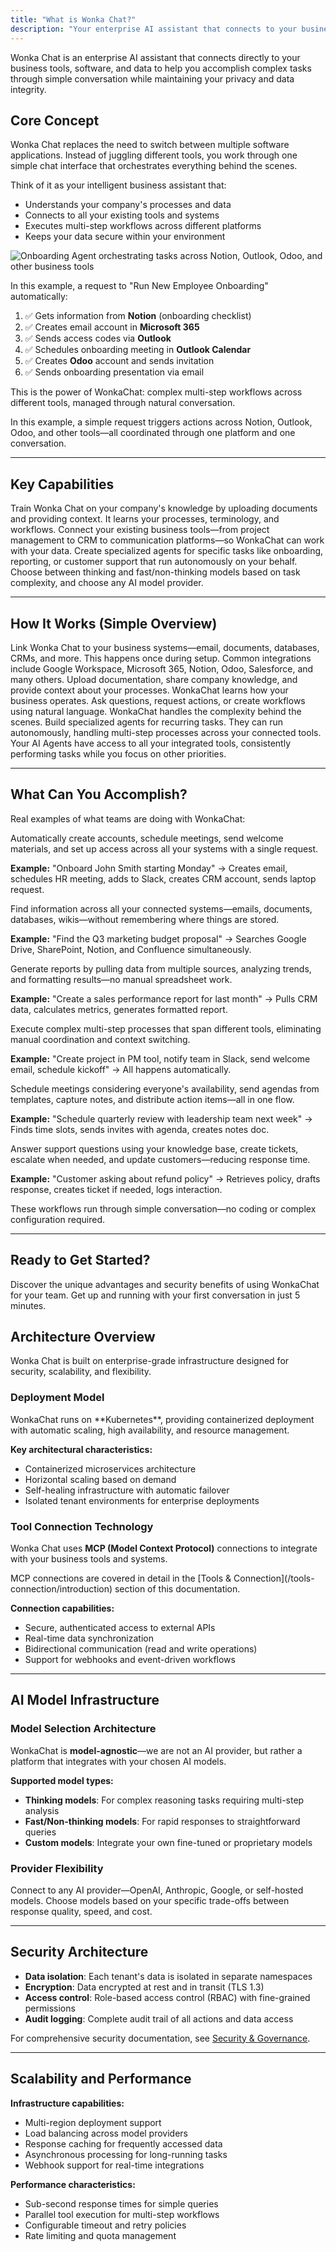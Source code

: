```yaml
---
title: "What is Wonka Chat?"
description: "Your enterprise AI assistant that connects to your business tools and runs securely in your environment."
---
```


Wonka Chat is an enterprise AI assistant that connects directly to your business tools, software, and data to help you accomplish complex tasks through simple conversation while maintaining your privacy and data integrity.

<Tabs>
<Tab title="Getting Started">

## Core Concept

Wonka Chat replaces the need to switch between multiple software applications. Instead of juggling different tools, you work through one simple chat interface that orchestrates everything behind the scenes.

Think of it as your intelligent business assistant that:
- Understands your company's processes and data
- Connects to all your existing tools and systems
- Executes multi-step workflows across different platforms
- Keeps your data secure within your environment

<Frame caption="Example: Automated employee onboarding across multiple systems">
<img src="/images/wonkachat-intro.png" alt="Onboarding Agent orchestrating tasks across Notion, Outlook, Odoo, and other business tools" />
</Frame>

In this example, a request to "Run New Employee Onboarding" automatically:

1. ✅ Gets information from **Notion** (onboarding checklist)
2. ✅ Creates email account in **Microsoft 365**
3. ✅ Sends access codes via **Outlook**
4. ✅ Schedules onboarding meeting in **Outlook Calendar**
5. ✅ Creates **Odoo** account and sends invitation
6. ✅ Sends onboarding presentation via email

<Check>
This is the power of WonkaChat: complex multi-step workflows across different tools, managed through natural conversation.
</Check>

In this example, a simple request triggers actions across Notion, Outlook, Odoo, and other tools—all coordinated through one platform and one conversation.

---

## Key Capabilities

<CardGroup cols={2}>
<Card title="Business Teaching" icon="graduation-cap">
Train Wonka Chat on your company's knowledge by uploading documents and providing context. It learns your processes, terminology, and workflows.
</Card>

<Card title="Tool Connections" icon="plug">
Connect your existing business tools—from project management to CRM to communication platforms—so WonkaChat can work with your data.
</Card>

<Card title="AI Agents" icon="robot">
Create specialized agents for specific tasks like onboarding, reporting, or customer support that run autonomously on your behalf.
</Card>

<Card title="Model Flexibility" icon="sliders">
Choose between thinking and fast/non-thinking models based on task complexity, and choose any AI model provider.
</Card>
</CardGroup>

---

## How It Works (Simple Overview)

<Steps>
<Step title="Connect Your Tools">
Link Wonka Chat to your business systems—email, documents, databases, CRMs, and more. This happens once during setup.

<Info>
Common integrations include Google Workspace, Microsoft 365, Notion, Odoo, Salesforce, and many others.
</Info>
</Step>

<Step title="Teach Your Business">
Upload documentation, share company knowledge, and provide context about your processes. WonkaChat learns how your business operates.
</Step>

<Step title="Start Conversing">
Ask questions, request actions, or create workflows using natural language. WonkaChat handles the complexity behind the scenes.
</Step>

<Step title="Automate with AI Agents">
Build specialized agents for recurring tasks. They can run autonomously, handling multi-step processes across your connected tools.

<Check>
Your AI Agents have access to all your integrated tools, consistently performing tasks while you focus on other priorities.
</Check>
</Step>
</Steps>

---

## What Can You Accomplish?

Real examples of what teams are doing with WonkaChat:

<AccordionGroup>
<Accordion title="Employee Onboarding in Minutes" icon="user-plus">
Automatically create accounts, schedule meetings, send welcome materials, and set up access across all your systems with a single request.

**Example:** "Onboard John Smith starting Monday" → Creates email, schedules HR meeting, adds to Slack, creates CRM account, sends laptop request.
</Accordion>

<Accordion title="Intelligent Document Search" icon="magnifying-glass">
Find information across all your connected systems—emails, documents, databases, wikis—without remembering where things are stored.

**Example:** "Find the Q3 marketing budget proposal" → Searches Google Drive, SharePoint, Notion, and Confluence simultaneously.
</Accordion>

<Accordion title="Automated Reporting" icon="chart-line">
Generate reports by pulling data from multiple sources, analyzing trends, and formatting results—no manual spreadsheet work.

**Example:** "Create a sales performance report for last month" → Pulls CRM data, calculates metrics, generates formatted report.
</Accordion>

<Accordion title="Cross-Platform Workflows" icon="arrows-spin">
Execute complex multi-step processes that span different tools, eliminating manual coordination and context switching.

**Example:** "Create project in PM tool, notify team in Slack, send welcome email, schedule kickoff" → All happens automatically.
</Accordion>

<Accordion title="Meeting Intelligence" icon="calendar">
Schedule meetings considering everyone's availability, send agendas from templates, capture notes, and distribute action items—all in one flow.

**Example:** "Schedule quarterly review with leadership team next week" → Finds time slots, sends invites with agenda, creates notes doc.
</Accordion>

<Accordion title="Customer Support Automation" icon="headset">
Answer support questions using your knowledge base, create tickets, escalate when needed, and update customers—reducing response time.

**Example:** "Customer asking about refund policy" → Retrieves policy, drafts response, creates ticket if needed, logs interaction.
</Accordion>
</AccordionGroup>

<Tip>
These workflows run through simple conversation—no coding or complex configuration required.
</Tip>

---

## Ready to Get Started?

<CardGroup cols={2}>
<Card title="Why Choose Wonka Chat?" icon="star" href="/welcome/why-wonka-chat">
Discover the unique advantages and security benefits of using WonkaChat for your team.
</Card>

<Card title="Quick Start Guide" icon="rocket" href="/welcome/quick-start">
Get up and running with your first conversation in just 5 minutes.
</Card>
</CardGroup>

</Tab>

<Tab title="Technical Details">

## Architecture Overview

Wonka Chat is built on enterprise-grade infrastructure designed for security, scalability, and flexibility.

### Deployment Model

<Info>
WonkaChat runs on **Kubernetes**, providing containerized deployment with automatic scaling, high availability, and resource management.
</Info>

**Key architectural characteristics:**
- Containerized microservices architecture
- Horizontal scaling based on demand
- Self-healing infrastructure with automatic failover
- Isolated tenant environments for enterprise deployments

### Tool Connection Technology

Wonka Chat uses **MCP (Model Context Protocol)** connections to integrate with your business tools and systems.

<Tip>
MCP connections are covered in detail in the [Tools & Connection](/tools-connection/introduction) section of this documentation.
</Tip>

**Connection capabilities:**
- Secure, authenticated access to external APIs
- Real-time data synchronization
- Bidirectional communication (read and write operations)
- Support for webhooks and event-driven workflows

---

## AI Model Infrastructure

### Model Selection Architecture

WonkaChat is **model-agnostic**—we are not an AI provider, but rather a platform that integrates with your chosen AI models.

**Supported model types:**
- **Thinking models**: For complex reasoning tasks requiring multi-step analysis
- **Fast/Non-thinking models**: For rapid responses to straightforward queries
- **Custom models**: Integrate your own fine-tuned or proprietary models

### Provider Flexibility

<CardGroup cols={2}>
<Card title="Bring Your Own Model" icon="box">
Connect to any AI provider—OpenAI, Anthropic, Google, or self-hosted models.
</Card>

<Card title="Cost-Performance Optimization" icon="gauge-high">
Choose models based on your specific trade-offs between response quality, speed, and cost.
</Card>
</CardGroup>

---

## Security Architecture

- **Data isolation**: Each tenant's data is isolated in separate namespaces
- **Encryption**: Data encrypted at rest and in transit (TLS 1.3)
- **Access control**: Role-based access control (RBAC) with fine-grained permissions
- **Audit logging**: Complete audit trail of all actions and data access

For comprehensive security documentation, see [Security & Governance](/security-governance/security-overview).


---

## Scalability and Performance

**Infrastructure capabilities:**
- Multi-region deployment support
- Load balancing across model providers
- Response caching for frequently accessed data
- Asynchronous processing for long-running tasks
- Webhook support for real-time integrations

**Performance characteristics:**
- Sub-second response times for simple queries
- Parallel tool execution for multi-step workflows
- Configurable timeout and retry policies
- Rate limiting and quota management

</Tab>
</Tabs>
